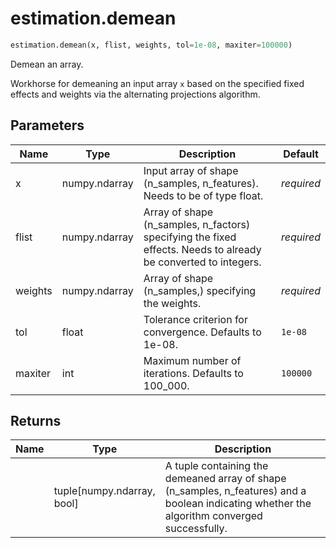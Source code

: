 # estimation.demean { #pyfixest.estimation.demean }

```python
estimation.demean(x, flist, weights, tol=1e-08, maxiter=100000)
```

Demean an array.

Workhorse for demeaning an input array `x` based on the specified fixed
effects and weights via the alternating projections algorithm.

## Parameters {.doc-section .doc-section-parameters}

| Name    | Type          | Description                                                                                                    | Default    |
|---------|---------------|----------------------------------------------------------------------------------------------------------------|------------|
| x       | numpy.ndarray | Input array of shape (n_samples, n_features). Needs to be of type float.                                       | _required_ |
| flist   | numpy.ndarray | Array of shape (n_samples, n_factors) specifying the fixed effects. Needs to already be converted to integers. | _required_ |
| weights | numpy.ndarray | Array of shape (n_samples,) specifying the weights.                                                            | _required_ |
| tol     | float         | Tolerance criterion for convergence. Defaults to 1e-08.                                                        | `1e-08`    |
| maxiter | int           | Maximum number of iterations. Defaults to 100_000.                                                             | `100000`   |

## Returns {.doc-section .doc-section-returns}

| Name   | Type                         | Description                                                                                                                                   |
|--------|------------------------------|-----------------------------------------------------------------------------------------------------------------------------------------------|
|        | tuple\[numpy.ndarray, bool\] | A tuple containing the demeaned array of shape (n_samples, n_features) and a boolean indicating whether the algorithm converged successfully. |